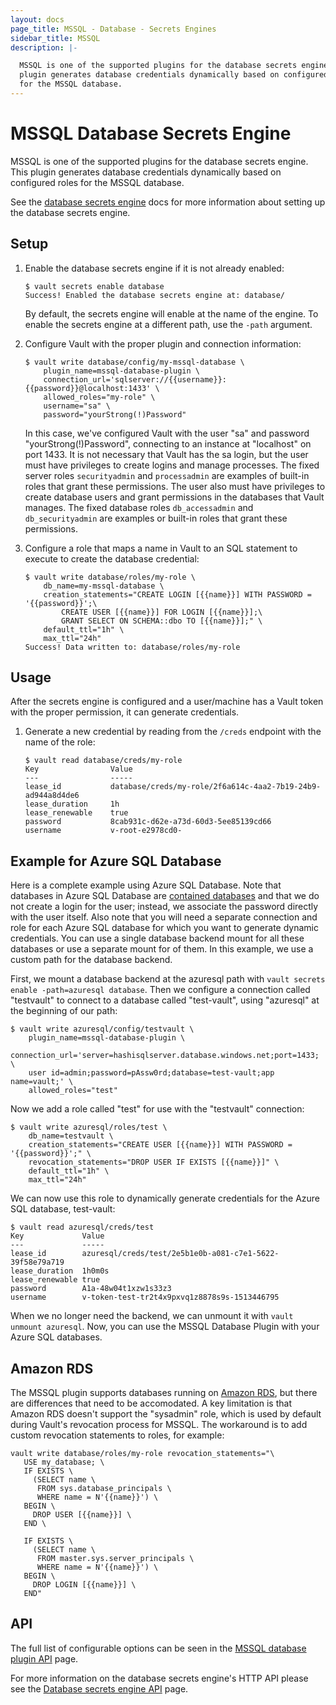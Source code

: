 ```yaml
---
layout: docs
page_title: MSSQL - Database - Secrets Engines
sidebar_title: MSSQL
description: |-

  MSSQL is one of the supported plugins for the database secrets engine. This
  plugin generates database credentials dynamically based on configured roles
  for the MSSQL database.
---
```


# MSSQL Database Secrets Engine

MSSQL is one of the supported plugins for the database secrets engine. This
plugin generates database credentials dynamically based on configured roles for
the MSSQL database.

See the [database secrets engine](/vault/docs/secrets/databases) docs for
more information about setting up the database secrets engine.

## Setup

1.  Enable the database secrets engine if it is not already enabled:

    ```text
    $ vault secrets enable database
    Success! Enabled the database secrets engine at: database/
    ```

    By default, the secrets engine will enable at the name of the engine. To
    enable the secrets engine at a different path, use the `-path` argument.

1.  Configure Vault with the proper plugin and connection information:

    ```text
    $ vault write database/config/my-mssql-database \
        plugin_name=mssql-database-plugin \
        connection_url='sqlserver://{{username}}:{{password}}@localhost:1433' \
        allowed_roles="my-role" \
        username="sa" \
        password="yourStrong(!)Password"
    ```

    In this case, we've configured Vault with the user "sa" and password
    "yourStrong(!)Password", connecting to an instance at "localhost" on port 1433. It is
    not necessary that Vault has the sa login, but the user must have privileges
    to create logins and manage processes. The fixed server roles
    `securityadmin` and `processadmin` are examples of built-in roles that grant
    these permissions. The user also must have privileges to create database
    users and grant permissions in the databases that Vault manages. The fixed
    database roles `db_accessadmin` and `db_securityadmin` are examples or
    built-in roles that grant these permissions.

1.  Configure a role that maps a name in Vault to an SQL statement to execute to
    create the database credential:

    ```text
    $ vault write database/roles/my-role \
        db_name=my-mssql-database \
        creation_statements="CREATE LOGIN [{{name}}] WITH PASSWORD = '{{password}}';\
            CREATE USER [{{name}}] FOR LOGIN [{{name}}];\
            GRANT SELECT ON SCHEMA::dbo TO [{{name}}];" \
        default_ttl="1h" \
        max_ttl="24h"
    Success! Data written to: database/roles/my-role
    ```

## Usage

After the secrets engine is configured and a user/machine has a Vault token with
the proper permission, it can generate credentials.

1.  Generate a new credential by reading from the `/creds` endpoint with the name
    of the role:

    ```text
    $ vault read database/creds/my-role
    Key                Value
    ---                -----
    lease_id           database/creds/my-role/2f6a614c-4aa2-7b19-24b9-ad944a8d4de6
    lease_duration     1h
    lease_renewable    true
    password           8cab931c-d62e-a73d-60d3-5ee85139cd66
    username           v-root-e2978cd0-
    ```

## Example for Azure SQL Database

Here is a complete example using Azure SQL Database. Note that databases in Azure SQL Database are [contained databases](https://docs.microsoft.com/en-us/sql/relational-databases/databases/contained-databases) and that we do not create a login for the user; instead, we associate the password directly with the user itself. Also note that you will need a separate connection and role for each Azure SQL database for which you want to generate dynamic credentials. You can use a single database backend mount for all these databases or use a separate mount for of them. In this example, we use a custom path for the database backend.

First, we mount a database backend at the azuresql path with `vault secrets enable -path=azuresql database`. Then we configure a connection called "testvault" to connect to a database called "test-vault", using "azuresql" at the beginning of our path:

```shell
$ vault write azuresql/config/testvault \
    plugin_name=mssql-database-plugin \
    connection_url='server=hashisqlserver.database.windows.net;port=1433; \
    user id=admin;password=pAssw0rd;database=test-vault;app name=vault;' \
    allowed_roles="test"
```

Now we add a role called "test" for use with the "testvault" connection:

```shell
$ vault write azuresql/roles/test \
    db_name=testvault \
    creation_statements="CREATE USER [{{name}}] WITH PASSWORD = '{{password}}';" \
    revocation_statements="DROP USER IF EXISTS [{{name}}]" \
    default_ttl="1h" \
    max_ttl="24h"
```

We can now use this role to dynamically generate credentials for the Azure SQL database, test-vault:

```
$ vault read azuresql/creds/test
Key            	Value
---            	-----
lease_id       	azuresql/creds/test/2e5b1e0b-a081-c7e1-5622-39f58e79a719
lease_duration 	1h0m0s
lease_renewable	true
password       	A1a-48w04t1xzw1s33z3
username       	v-token-test-tr2t4x9pxvq1z8878s9s-1513446795
```

When we no longer need the backend, we can unmount it with `vault unmount azuresql`. Now, you can use the MSSQL Database Plugin with your Azure SQL databases.

## Amazon RDS

The MSSQL plugin supports databases running on [Amazon RDS](https://docs.aws.amazon.com/AmazonRDS/latest/UserGuide/CHAP_SQLServer.html),
but there are differences that need to be accomodated. A key limitation is that Amazon RDS doesn't support
the "sysadmin" role, which is used by default during Vault's revocation process for MSSQL. The workaround
is to add custom revocation statements to roles, for example:

```shell
vault write database/roles/my-role revocation_statements="\
   USE my_database; \
   IF EXISTS \
     (SELECT name \
      FROM sys.database_principals \
      WHERE name = N'{{name}}') \
   BEGIN \
     DROP USER [{{name}}] \
   END \

   IF EXISTS \
     (SELECT name \
      FROM master.sys.server_principals \
      WHERE name = N'{{name}}') \
   BEGIN \
     DROP LOGIN [{{name}}] \
   END"
```

## API

The full list of configurable options can be seen in the [MSSQL database
plugin API](/vault/api-docs/secret/databases/mssql) page.

For more information on the database secrets engine's HTTP API please see the
[Database secrets engine API](/vault/api-docs/secret/databases) page.
